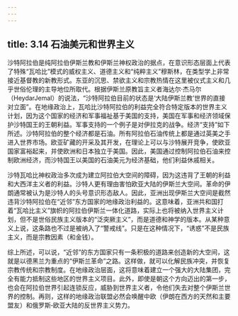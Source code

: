 ```yaml
---
---
---
```

title: 3.14 石油美元和世界主义
---



沙特阿拉伯是纯阿拉伯伊斯兰教和伊斯兰神权政治的据点，在意识形态层面上代表了特殊“瓦哈比”模式的威权主义、道德主义和“纯粹主义”穆斯林，在类型学上非常接近基督教的新教形式。东亚的沉思、禁欲主义和宗教热情在这里被仪式主义和几乎世俗伦理的主导地位所取代。根据伊斯兰原教旨主义者海达尔·杰马尔（HeydarJemal）的说法，“沙特阿拉伯目前的状态是‘大陆伊斯兰教’世界的直接对立面”。在地缘政治上，瓦哈比沙特阿拉伯的利益完全符合特定版本的世界主义计划，因为这个国家的经济和军事福祉基于美国的支持，美国在军事和经济领域保护沙特国王的王朝利益。军事支持的一个例子是对伊拉克的战争。经济“支持”如下所述。沙特阿拉伯的整个经济都是石油。所有阿拉伯石油传统上都是通过英美之手进入世界市场。欧亚矿藏的开采及其开发，在理论上可以与沙特展开竞争，使欧亚国家富裕起来，并使欧洲和日本独立于美国。因此，美国通过控制阿拉伯石油来控制欧洲经济，而沙特国王以美国的石油美元为经济基础，他们利益休戚相关。

沙特瓦哈比神权政治多次成为建立阿拉伯大空间的障碍，因为这违背了王朝的利益和大西洋主义者的利益。沙特人更有理由害怕欧亚大陆的伊斯兰大空间。革命的伊朗通常被认为是沙特人的头号意识形态敌人。因此，亚洲出现伊斯兰大空间是截然违背沙特阿拉伯在“近邻”东方国家的地缘政治利益的。这意味着，亚洲共和国打着“瓦哈比主义”旗帜的阿拉伯伊斯兰一体化道路，实际上也将被纳入世界主义计划，但不是世俗民族主义版本的“泛突厥主义”，而是道德和神学的版本。从某种意义上说，这条路也不过是被纳入了“警戒线”。只是在这种情况下，“诱惑”不是民族主义，而是宗教因素（和金钱）。

综上所述，可以说，“近邻”的东方国家只有一条积极的道路来创造新的大空间，这就是以德黑兰为重点的“伊斯兰革命”之路。这样做，就可以化解民族冲突，并恢复宗教传统和宗教制度。在地缘政治层面，这将意味着建立一个强大的大陆集团，完全有能力抵制这些地区的世界主义项目。此外，即使是朝这个方向迈出的第一步，也会在阿拉伯世界引起连锁反应，威胁到世界主义者，令他们失去对整个伊斯兰世界的控制。再则，这样的地缘政治联盟必然会唤醒中欧（伊朗在西方的天然和主要盟友）和俄罗斯‑欧亚大陆的反世界主义势力。